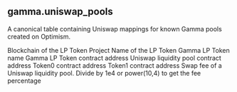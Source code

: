 ## gamma.uniswap_pools 
A canonical table containing Uniswap mappings for known Gamma pools created on Optimism. 


<ParamField path="blockchain">
Blockchain of the LP Token
</ParamField>
<ParamField path="project">
Project Name of the LP Token
</ParamField>
<ParamField path="lp_name">
Gamma LP Token name
</ParamField>
<ParamField path="contract_address">
Gamma LP Token contract address
</ParamField>
<ParamField path="pool_contract">
Uniswap liquidity pool contract address
</ParamField>
<ParamField path="token0">
Token0 contract address
</ParamField>
<ParamField path="token1">
Token1 contract address
</ParamField>
<ParamField path="fee">
Swap fee of a Uniswap liquidity pool. Divide by 1e4 or power(10,4) to get the fee percentage
</ParamField>
